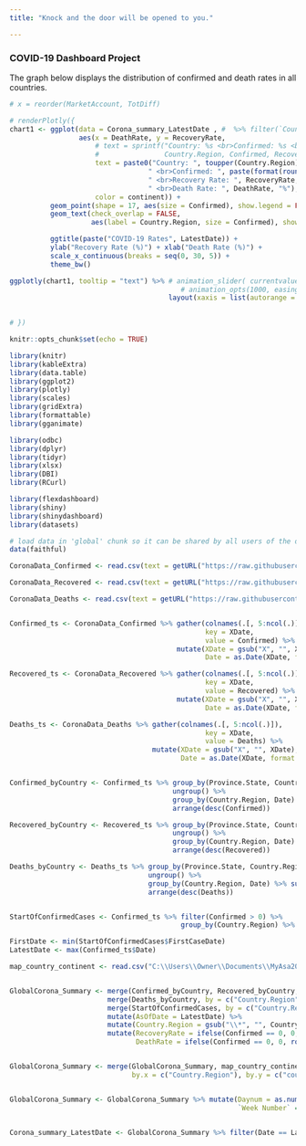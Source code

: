 ```yaml
---
title: "Knock and the door will be opened to you."

---
```



### COVID-19 Dashboard Project

The graph below displays the distribution of confirmed and death rates in all countries.


```r

# x = reorder(MarketAccount, TotDiff)

# renderPlotly({
chart1 <- ggplot(data = Corona_summary_LatestDate , #  %>% filter(`Country.Region` %in% input$n_countries)  %>% filter(`Country.Region` == 'UK')
                 aes(x = DeathRate, y = RecoveryRate, 
                     # text = sprintf("Country: %s <br>Confirmed: %s <br>Recovery Rate: %s <br>Death Rate: %s", 
                     #                Country.Region, Confirmed, RecoveryRate, DeathRate),
                     text = paste0("Country: ", toupper(Country.Region),
                                  " <br>Confirmed: ", paste(format(round(Confirmed), big.mark = ",")) ,
                                  " <br>Recovery Rate: ", RecoveryRate, "%",
                                  " <br>Death Rate: ", DeathRate, "%"),
                     color = continent)) +
          geom_point(shape = 17, aes(size = Confirmed), show.legend = FALSE) + # , frame = week(Date)  show.legend = FALSE
          geom_text(check_overlap = FALSE,
                    aes(label = Country.Region, size = Confirmed), show.legend = FALSE ) +

          ggtitle(paste("COVID-19 Rates", LatestDate)) +
          ylab("Recovery Rate (%)") + xlab("Death Rate (%)") +  
          scale_x_continuous(breaks = seq(0, 30, 5)) +
          theme_bw()

ggplotly(chart1, tooltip = "text") %>% # animation_slider( currentvalue = list(prefix = "Week Number ", font = list(color = "red")) ) #%>% 
                                          # animation_opts(1000, easing = "elastic", redraw = TRUE)
                                       layout(xaxis = list(autorange = TRUE), yaxis = list(autorange = TRUE))
                                          

# })
```   


```r
knitr::opts_chunk$set(echo = TRUE)

library(knitr)
library(kableExtra)
library(data.table)
library(ggplot2)
library(plotly)
library(scales)
library(gridExtra)
library(formattable)
library(gganimate)

library(odbc)
library(dplyr)
library(tidyr)
library(xlsx)
library(DBI)
library(RCurl)

library(flexdashboard)
library(shiny)
library(shinydashboard)
library(datasets)

# load data in 'global' chunk so it can be shared by all users of the dashboard
data(faithful)

CoronaData_Confirmed <- read.csv(text = getURL("https://raw.githubusercontent.com/CSSEGISandData/COVID-19/master/csse_covid_19_data/csse_covid_19_time_series/time_series_covid19_confirmed_global.csv"))

CoronaData_Recovered <- read.csv(text = getURL("https://raw.githubusercontent.com/CSSEGISandData/COVID-19/master/csse_covid_19_data/csse_covid_19_time_series/time_series_covid19_recovered_global.csv"))

CoronaData_Deaths <- read.csv(text = getURL("https://raw.githubusercontent.com/CSSEGISandData/COVID-19/master/csse_covid_19_data/csse_covid_19_time_series/time_series_covid19_deaths_global.csv"))


Confirmed_ts <- CoronaData_Confirmed %>% gather(colnames(.[, 5:ncol(.)]),
                                                key = XDate,
                                                value = Confirmed) %>% 
                                         mutate(XDate = gsub("X", "", XDate),
                                                Date = as.Date(XDate, format = "%m.%d.%y")) 

Recovered_ts <- CoronaData_Recovered %>% gather(colnames(.[, 5:ncol(.)]),
                                                key = XDate,
                                                value = Recovered) %>% 
                                         mutate(XDate = gsub("X", "", XDate),
                                                Date = as.Date(XDate, format = "%m.%d.%y"))

Deaths_ts <- CoronaData_Deaths %>% gather(colnames(.[, 5:ncol(.)]),
                                                key = XDate,
                                                value = Deaths) %>% 
                                   mutate(XDate = gsub("X", "", XDate),
                                          Date = as.Date(XDate, format = "%m.%d.%y"))


Confirmed_byCountry <- Confirmed_ts %>% group_by(Province.State, Country.Region, Date) %>% summarise(Confirmed = max(Confirmed, na.rm = TRUE)) %>% 
                                        ungroup() %>% 
                                        group_by(Country.Region, Date) %>% summarise(Confirmed = sum(Confirmed, na.rm = TRUE)) %>% 
                                        arrange(desc(Confirmed))

Recovered_byCountry <- Recovered_ts %>% group_by(Province.State, Country.Region, Date) %>% summarise(Recovered = max(Recovered, na.rm = TRUE)) %>% 
                                        ungroup() %>% 
                                        group_by(Country.Region, Date) %>% summarise(Recovered = sum(Recovered, na.rm = TRUE)) %>% 
                                        arrange(desc(Recovered))

Deaths_byCountry <- Deaths_ts %>% group_by(Province.State, Country.Region, Date) %>% summarise(Deaths = max(Deaths, na.rm = TRUE)) %>% 
                                  ungroup() %>% 
                                  group_by(Country.Region, Date) %>% summarise(Deaths = sum(Deaths, na.rm = TRUE)) %>% 
                                  arrange(desc(Deaths))


StartOfConfirmedCases <- Confirmed_ts %>% filter(Confirmed > 0) %>% 
                                          group_by(Country.Region) %>% summarise(FirstCaseDate = min(Date, na.rm = TRUE))

FirstDate <- min(StartOfConfirmedCases$FirstCaseDate)
LatestDate <- max(Confirmed_ts$Date)

map_country_continent <- read.csv("C:\\Users\\Owner\\Documents\\MyAsa2020\\Data\\datasets_countryContinent.csv")


GlobalCorona_Summary <- merge(Confirmed_byCountry, Recovered_byCountry, by = c("Country.Region", "Date"), all.x = TRUE, all.y = TRUE) %>%
                        merge(Deaths_byCountry, by = c("Country.Region", "Date"), all.x = TRUE, all.y = TRUE) %>%
                        merge(StartOfConfirmedCases, by = c("Country.Region"), all.x = TRUE, all.y = TRUE) %>%
                        mutate(AsOfDate = LatestDate) %>%
                        mutate(Country.Region = gsub("\\*", "", Country.Region)) %>%
                        mutate(RecoveryRate = ifelse(Confirmed == 0, 0, round(Recovered / Confirmed * 100, 2) ),
                               DeathRate = ifelse(Confirmed == 0, 0, round(Deaths / Confirmed * 100, 2)))


GlobalCorona_Summary <- merge(GlobalCorona_Summary, map_country_continent,
                              by.x = c("Country.Region"), by.y = c("country"), all.x = TRUE) 


GlobalCorona_Summary <- GlobalCorona_Summary %>% mutate(Daynum = as.numeric(Date),
                                                        `Week Number` = as.numeric(strftime(Date, format = "%V")))


Corona_summary_LatestDate <- GlobalCorona_Summary %>% filter(Date == LatestDate)

```